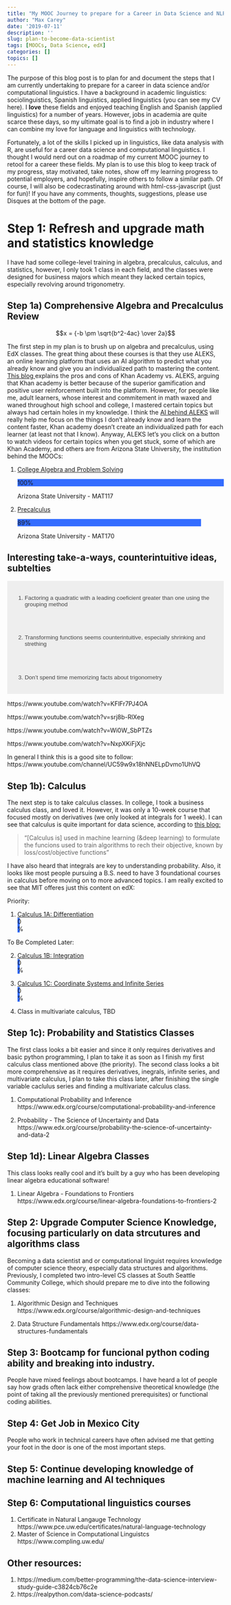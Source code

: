 ```yaml
---
title: "My MOOC Journey to prepare for a Career in Data Science and NLP"
author: "Max Carey"
date: '2019-07-11'
description: ''
slug: plan-to-become-data-scientist
tags: [MOOCs, Data Science, edX]
categories: []
topics: []
---
```


<link rel="stylesheet" href="https://stackpath.bootstrapcdn.com/bootstrap/4.3.1/css/bootstrap.min.css" integrity="sha384-ggOyR0iXCbMQv3Xipma34MD+dH/1fQ784/j6cY/iJTQUOhcWr7x9JvoRxT2MZw1T" crossorigin="anonymous">

<style>
.accordion {
  background-color: #eee;
  color: #444;
  cursor: pointer;
  padding: 18px;
  width: 100%;
  text-align: left;
  border: none;
  outline: none;
  transition: 0.4s;
}

/* Add a background color to the button if it is clicked on (add the .active class with JS), and when you move the mouse over it (hover) */
.active, .accordion:hover {
  background-color:  #336cff;
}

/* Style the accordion panel. Note: hidden by default */
.panel {
  padding: 0 18px;
  background-color: white;
  display: none;
  overflow: hidden;
}

</style>



<script src='https://cdnjs.cloudflare.com/ajax/libs/mathjax/2.7.5/MathJax.js?config=TeX-MML-AM_CHTML' async></script>

The purpose of this blog post is to plan for and document the steps that I am currently undertaking to prepare for a career in data science and/or computational linguistics. I have a background in academic linguistics: sociolinguistics, Spanish linguistics, applied linguistics (you can see my CV here). I **love** these fields and enjoyed teaching English and Spanish (applied linguistics) for a number of years. However, jobs in academia are quite scarce these days, so my ultimate goal is to find a job in industry where I can combine my love for language and linguistics with technology.

Fortunately, a lot of the skills I picked up in linguistics, like data analysis with R, are useful for a career data science and computational linguistics. I thought I would nerd out on a roadmap of my current MOOC journey to retool for a career these fields. My plan is to use this blog to keep track of my progress, stay motivated, take notes, show off my learning progress to potential employers, and hopefully, inspire others to follow a similar path. Of course, I will also be codecrastinating around with html-css-javascript (just for fun)! If you have any comments, thoughts, suggestions, please use Disques at the bottom of the page.

# Step 1: Refresh and upgrade math and statistics knowledge

I have had some college-level training in algebra, precalculus, calculus, and statistics, however, I only took 1 class in each field, and the classes were designed for business majors which meant they lacked certain topics, especially revolving around trigonometry.

## Step 1a) Comprehensive Algebra and Precalculus Review

$$x = {-b \pm \sqrt{b^2-4ac} \over 2a}$$

The first step in my plan is to brush up on algebra and precalculus, using EdX classes. The great thing about these courses is that they use ALEKS, an online learning platform that uses an AI algorithm to predict what you already know and give you an individualized path to mastering the content. <a href="https://sway.office.com/tFxqIGwGLW6DmseU" target=blank> This blog </a> explains the pros and cons of Khan Academy vs. ALEKS, arguing that Khan academy is better because of the superior gamification and positive user reinforcement built into the platform. However, for people like me, adult learners, whose interest and commitement in math waxed and waned throughout high school and college, I mastered certain topics but always had certain holes in my knowledge. I think the <a href="https://www.aleks.com/video/how_aleks_works" target=blank>AI behind ALEKS</a> will really help me focus on the things I don't already know and learn the content faster, Khan academy doesn't create an individualized path for each learner (at least not that I know). Anyway, ALEKS let's you click on a button to watch videos for certain topics when you get stuck, some of which are Khan Academy, and others are from Arizona State University, the institution behind the MOOCs:

1. <a href="https://www.edx.org/course/college-algebra-problem-solving-asux-mat117x" target=blank> College Algebra and Problem Solving</a>
 <div class="progress">
  <div class="progress-bar progress-bar-striped active" role="progressbar"
  aria-valuenow="40" aria-valuemin="0" aria-valuemax="100" style="width:100%">
    100%
  </div>
</div>
Arizona State University - MAT117


2. <a href="https://www.edx.org/course/precalculus-asux-mat170x" target=blank>Precalculus</a> 
<div class="progress">
  <div class="progress-bar progress-bar-striped active progress-bar-animated active" role="progressbar"
  aria-valuenow="40" aria-valuemin="0" aria-valuemax="100" style="width:89%">
    89%
  </div>
</div>
Arizona State University - MAT170

## Interesting take-a-ways, counterintuitive ideas, subtelties

<button class="accordion">1. Factoring a quadratic with a leading coeficient greater than one using the grouping method</button>
<div class="panel">
  <p>Lorem ipsum...</p>
</div>

<button class="accordion">2. Transforming functions seems counterintuitive, especially shrinking and strething</button>
<div class="panel">
  <p>Lorem ipsum...</p>
</div>

<button class="accordion">3. Don't spend time memorizing facts about trigonometry</button>
<div class="panel">
  <p>In taking these classes, the hardest topic for me was trigonometry, especially things related to the unit circle. I remember in high school we were told to memorize the unit circle, in fact the precalculus course essentially memorizes that you memorize the coordinates on the unit circle as well. Memorzing things are the antithesis to conceptual understanding, I came across this video which gives a strategy for deriving the unit circle coordinates from 45-45-90 and 30-60-90 triangles. It took me a couple of hours to get this technique down, but I'm glad I invested the time, because now I am able to derive the unit circle from scratch, leading to a more intuitive understanding of trig functions. </p>
<br>
Trigonometric identies also seem to have a lot of things one needs to memorize. I found this great website which gives some advice on memorizing the pythogarean identies: https://www.mathbootcamps.com/the-pythagorean-identities-you-only-need-to-memorize-one/
<br>
This is a good video that explains trig vidoeos
https://www.youtube.com/watch?v=cS53LLKJdZo

</div>


https://www.youtube.com/watch?v=KFlFr7PJ4OA

https://www.youtube.com/watch?v=srj8b-RlXeg


https://www.youtube.com/watch?v=Wi0W_SbPTZs







https://www.youtube.com/watch?v=NxpXKiFjXjc

In general I think this is a good site to follow: https://www.youtube.com/channel/UC59w9x18hNNELpDvmo1UhVQ

## Step 1b): Calculus

The next step is to take calculus classes. In college, I took a business calculus class, and loved it. However, it was only a 10-week course that focused mostly on derivatives (we only looked at integrals for 1 week). I can see that calculus is quite important for data science, according to <a href="https://towardsdatascience.com/mathematics-for-data-science-e53939ee8306" target=blank>this blog:</a>

> "[Calculus is] used in machine learning (&deep learning) to formulate the funcions used to train algorithms to rech their objective, known by loss/cost/objective functions"


I have also heard that integrals are key to understanding probability. Also, it looks like most people pursuing a B.S. need to have 3 foundational courses in calculus before moving on to more advanced topics. I am really excited to see that MIT offeres just this content on edX:

Priority:

1. <a href="https://www.edx.org/course/calculus-1a-differentiation-2" target=blank> Calculus 1A: Differentiation</a>
 <div class="progress">
  <div class="progress-bar progress-bar-striped active" role="progressbar"
  aria-valuenow="40" aria-valuemin="0" aria-valuemax="100" style="width:1%">
    0%
  </div>
</div>

To Be Completed Later:

2. <a href="https://www.edx.org/course/calculus-1b-integration-2" target=blank> Calculus 1B: Integration</a>
 <div class="progress">
  <div class="progress-bar progress-bar-striped active" role="progressbar"
  aria-valuenow="40" aria-valuemin="0" aria-valuemax="100" style="width:1%">
    0%
  </div>
</div>


3. <a href="https://www.edx.org/course/calculus-1c-coordinate-systems-infinite-series-2" target=blank> Calculus 1C: Coordinate Systems and Infinite Series</a>
 <div class="progress">
  <div class="progress-bar progress-bar-striped active" role="progressbar"
  aria-valuenow="40" aria-valuemin="0" aria-valuemax="100" style="width:1%">
    0%
  </div>
</div>


4. Class in multivariate calculus, TBD

## Step 1c): Probability and Statistics Classes
The first class looks a bit easier and since it only requires derivatives and basic python programming, I plan to take it as soon as I finish my first calculus class mentioned above (the priority). The second class looks a bit more comprehensive as it requires derivatives, inegrals, infinite series, and multivariate calculus, I plan to take this class later, after finishing the single variable caclulus series and finding a multivariate calculus class.


1. Computational Probability and Inference
https://www.edx.org/course/computational-probability-and-inference

2. Probability - The Science of Uncertainty and Data
https://www.edx.org/course/probability-the-science-of-uncertainty-and-data-2


## Step 1d): Linear Algebra Classes
This class looks really cool and it's built by a guy who has been developing linear algebra educational software!

1. Linear Algebra - Foundations to Frontiers
https://www.edx.org/course/linear-algebra-foundations-to-frontiers-2

## Step 2: Upgrade Computer Science Knowledge, focusing particularly on data strcutures and algorithms class
Becoming a data scientist and or computational linguist requires knowledge of computer science theory, especially data structures and algorithms. Previously, I completed two intro-level CS classes at South Seattle Community College, which should prepare me to dive into the following classes:

1. Algorithmic Design and Techniques
https://www.edx.org/course/algorithmic-design-and-techniques

2. Data Structure Fundamentals
https://www.edx.org/course/data-structures-fundamentals

## Step 3: Bootcamp for funcional python coding ability and breaking into industry.
People have mixed feelings about bootcamps. I have heard a lot of people say how grads often lack either comprehensive theoretical knowledge (the point of taking all the previously mentioned prerequisites) or functional coding abilities.


## Step 4: Get Job in Mexico City
People who work in technical careers have often advised me that getting your foot in the door is one of the most important steps.

## Step 5: Continue developing knowledge of machine learning and AI techniques

## Step 6: Computational linguistics courses

1. Certificate in Natural Langauge Technology
https://www.pce.uw.edu/certificates/natural-language-technology
2. Master of Science in Computational Linguistcs
https://www.compling.uw.edu/

## Other resources:
1. https://medium.com/better-programming/the-data-science-interview-study-guide-c3824cb76c2e
2. https://realpython.com/data-science-podcasts/



<script>

var acc = document.getElementsByClassName("accordion");
var i;

for (i = 0; i < acc.length; i++) {
  acc[i].addEventListener("click", function() {
    /* Toggle between adding and removing the "active" class,
    to highlight the button that controls the panel */
    this.classList.toggle("active");

    /* Toggle between hiding and showing the active panel */
    var panel = this.nextElementSibling;
    if (panel.style.display === "block") {
      panel.style.display = "none";
    } else {
      panel.style.display = "block";
    }
  });
} 

</script>